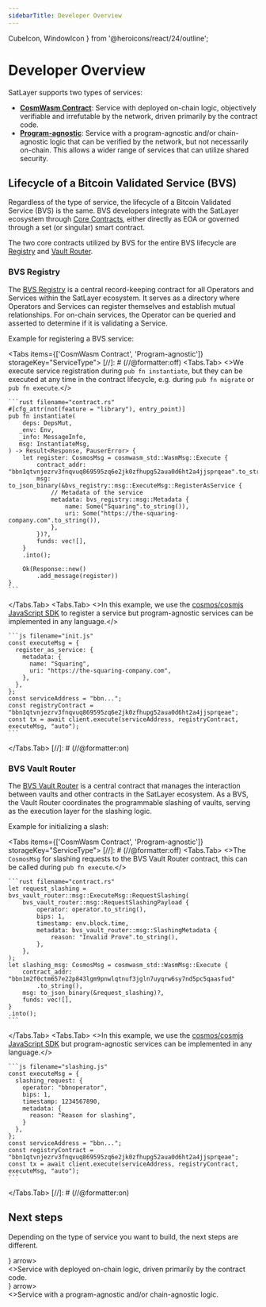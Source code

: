 ```yaml
---
sidebarTitle: Developer Overview
---
```


  CubeIcon, WindowIcon
} from '@heroicons/react/24/outline';

# Developer Overview

SatLayer supports two types of services:

- [**CosmWasm Contract**](/developers/cosmwasm):
Service with deployed on-chain logic,
objectively verifiable and irrefutable by the network,
driven primarily by the contract code.
- [**Program-agnostic**](/developers/program-agnostic):
Service with a program-agnostic and/or chain-agnostic logic
that can be verified by the network,
but not necessarily on-chain.
This allows a wider range of services that can utilize shared security.

## Lifecycle of a Bitcoin Validated Service (BVS)

Regardless of the type of service,
the lifecycle of a Bitcoin Validated Service (BVS) is the same.
BVS developers integrate with the SatLayer ecosystem through [Core Contracts](/contracts),
either directly as EOA or governed through a set (or singular) smart contract.

The two core contracts utilized by BVS for the entire BVS lifecycle
are [Registry](/contracts/registry) and [Vault Router](/contracts/vault-router).

### BVS Registry

The [BVS Registry](/contracts/registry) is a central record-keeping contract for all Operators and Services within the SatLayer ecosystem.
It serves as a directory where Operators and Services can register themselves and establish mutual relationships.
For on-chain services, the Operator can be queried and asserted to determine if it is validating a Service.

Example for registering a BVS service:

<Tabs items={['CosmWasm Contract', 'Program-agnostic']} storageKey="ServiceType">
  [//]: # (//@formatter:off)
  <Tabs.Tab>
    <>We execute service registration during `pub fn instantiate`, but they can be executed at any time in the contract lifecycle, e.g. during `pub fn migrate` or `pub fn execute`.</>

    ```rust filename="contract.rs"
    #[cfg_attr(not(feature = "library"), entry_point)]
    pub fn instantiate(
        deps: DepsMut,
       _env: Env,
       _info: MessageInfo,
       msg: InstantiateMsg,
    ) -> Result<Response, PauserError> {
        let register: CosmosMsg = cosmwasm_std::WasmMsg::Execute {
            contract_addr: "bbn1qtvnjezrv3fnqvuq869595zq6e2jk0zfhupg52aua0d6ht2a4jjsprqeae".to_string(),
            msg: to_json_binary(&bvs_registry::msg::ExecuteMsg::RegisterAsService {
                // Metadata of the service
                metadata: bvs_registry::msg::Metadata {
                    name: Some("Squaring".to_string()),
                    uri: Some("https://the-squaring-company.com".to_string()),
                },
            })?,
            funds: vec![],
        }
        .into();

        Ok(Response::new()
            .add_message(register))
    }
    ```

  </Tabs.Tab>
  <Tabs.Tab>
    <>In this example, we use the [cosmos/cosmjs JavaScript SDK](https://github.com/cosmos/cosmjs) to register a service but program-agnostic services can be implemented in any language.</>

    ```js filename="init.js"
    const executeMsg = {
      register_as_service: {
        metadata: {
          name: "Squaring",
          uri: "https://the-squaring-company.com",
        },
      },
    };
    const serviceAddress = "bbn...";
    const registryContract = "bbn1qtvnjezrv3fnqvuq869595zq6e2jk0zfhupg52aua0d6ht2a4jjsprqeae";
    const tx = await client.execute(serviceAddress, registryContract, executeMsg, "auto");
    ```
  </Tabs.Tab>
  [//]: # (//@formatter:on)
</Tabs>

### BVS Vault Router

The [BVS Vault Router]((/contracts/vault-router)) is a central contract
that manages the interaction between vaults and other contracts in the SatLayer ecosystem.
As a BVS,
the Vault Router coordinates the programmable slashing of vaults,
serving as the execution layer for the slashing logic.

Example for initializing a slash:

<Tabs items={['CosmWasm Contract', 'Program-agnostic']} storageKey="ServiceType">
  [//]: # (//@formatter:off)
  <Tabs.Tab>
    <>The `CosmosMsg` for slashing requests to the BVS Vault Router contract, this can be called during `pub fn execute`.</>

    ```rust filename="contract.rs"
    let request_slashing = bvs_vault_router::msg::ExecuteMsg::RequestSlashing(
        bvs_vault_router::msg::RequestSlashingPayload {
            operator: operator.to_string(),
            bips: 1,
            timestamp: env.block.time,
            metadata: bvs_vault_router::msg::SlashingMetadata {
                reason: "Invalid Prove".to_string(),
            },
        },
    );
    let slashing_msg: CosmosMsg = cosmwasm_std::WasmMsg::Execute {
        contract_addr: "bbn1m2f0ctm657e22p843lgm9pnwlqtnuf3jgln7uyqrw6sy7nd5pc5qaasfud"
            .to_string(),
        msg: to_json_binary(&request_slashing)?,
        funds: vec![],
    }
    .into();
    ```

  </Tabs.Tab>
  <Tabs.Tab>
    <>In this example, we use the [cosmos/cosmjs JavaScript SDK](https://github.com/cosmos/cosmjs) but program-agnostic services can be implemented in any language.</>

    ```js filename="slashing.js"
    const executeMsg = {
      slashing_request: {
        operator: "bbnoperator",
        bips: 1,
        timestamp: 1234567890,
        metadata: {
          reason: "Reason for slashing",
        }
      },
    };
    const serviceAddress = "bbn...";
    const registryContract = "bbn1qtvnjezrv3fnqvuq869595zq6e2jk0zfhupg52aua0d6ht2a4jjsprqeae";
    const tx = await client.execute(serviceAddress, registryContract, executeMsg, "auto");
    ```
  </Tabs.Tab>
  [//]: # (//@formatter:on)
</Tabs>

## Next steps

Depending on the type of service you want to build,
the next steps are different.

<Cards num={2}>
  <Cards.Card
    title="CosmWasm Contract"
    href="/developers/cosmwasm"
    icon={<CubeIcon/>}
    arrow>
    <div className="x:p-4 x:grow x:bg-white x:dark:bg-black x:leading-7">
      <>Service with deployed on-chain logic, driven primarily by the contract code.</>
    </div>
  </Cards.Card>
  <Cards.Card
    title="Program-agnostic"
    href="/developers/program-agnostic"
    icon={<WindowIcon/>}
    arrow>
    <div className="x:p-4 x:grow x:bg-white x:dark:bg-black x:leading-7">
      <>Service with a program-agnostic and/or chain-agnostic logic.</>
    </div>
  </Cards.Card>
</Cards>